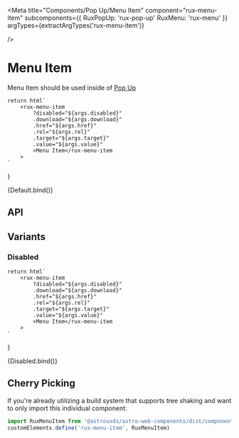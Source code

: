 
<Meta
    title="Components/Pop Up/Menu Item"
    component="rux-menu-item"
    subcomponents={{ 
        RuxPopUp: 'rux-pop-up'
        RuxMenu: 'rux-menu'
    }}
    argTypes={extractArgTypes('rux-menu-item')}

/>

# Menu Item

Menu Item should be used inside of [Pop Up](?path=/docs/components-pop-up--default-story)

    return html`
        <rux-menu-item
            ?disabled="${args.disabled}"
            .download="${args.download}"
            .href="${args.href}"
            .rel="${args.rel}"
            .target="${args.target}"
            .value="${args.value}"
            >Menu Item</rux-menu-item
        >
    `
}

<Canvas>
    <Story
        name="Default"
        args={{
            disabled: false,
            download: "",
            href: "",
            rel: "",
            target: "",
            value: {}
        }}
    >
        {Default.bind()}
    </Story>
</Canvas>

## API

<ArgsTable of="rux-menu-item" />

## Variants

### Disabled

    return html`
        <rux-menu-item
            ?disabled="${args.disabled}"
            .download="${args.download}"
            .href="${args.href}"
            .rel="${args.rel}"
            .target="${args.target}"
            .value="${args.value}"
            >Menu Item</rux-menu-item
        >
    `
}

<Canvas>
    <Story
        args={{
            disabled: true,
            download: "",
            href: "",
            rel: "",
            target: "",
            value: {}
        }}
        name="Disabled"
    >
        {Disabled.bind()}
    </Story>
</Canvas>

## Cherry Picking

If you're already utilizing a build system that supports tree shaking and want to only import this individual component:

```js
import RuxMenuItem from '@astrouxds/astro-web-components/dist/components/rux-menu-item'
customElements.define('rux-menu-item', RuxMenuItem)
```
